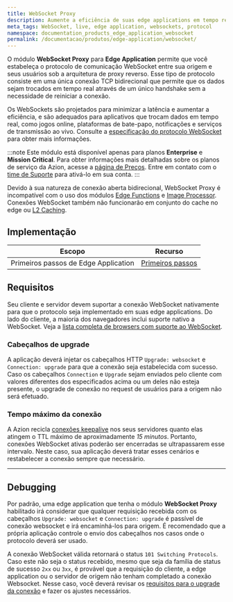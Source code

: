 ```yaml
---
title: WebSocket Proxy
description: Aumente a eficiência de suas edge applications em tempo real com o protocolo WebSocket para o Edge Application da Azion.
meta_tags: WebSocket, live, edge application, websockets, protocol
namespace: documentation_products_edge_application_websocket
permalink: /documentacao/produtos/edge-application/websocket/
---
```


O módulo **WebSocket Proxy** para **Edge Application** permite que você estabeleça o protocolo de comunicação WebSocket entre sua origem e seus usuários sob a arquitetura de proxy reverso. Esse tipo de protocolo consiste em uma única conexão TCP bidirecional que permite que os dados sejam trocados em tempo real através de um único handshake sem a necessidade de reiniciar a conexão.

Os WebSockets são projetados para minimizar a latência e aumentar a eficiência, e são adequados para aplicativos que trocam dados em tempo real, como jogos online, plataformas de bate-papo, notificações e serviços de transmissão ao vivo. Consulte a [especificação do protocolo WebSocket](https://datatracker.ietf.org/doc/html/rfc6455) para obter mais informações.

:::note
Este módulo está disponível apenas para planos **Enterprise** e **Mission Critical**. Para obter informações mais detalhadas sobre os planos de serviço da Azion, acesse a [página de Preços](https://www.azion.com/pt-br/precos/). Entre em contato com o [time de Suporte](https://tickets.azion.com/) para ativá-lo em sua conta.
:::

Devido à sua natureza de conexão aberta bidirecional, WebSocket Proxy é incompatível com o uso dos módulos [Edge Functions](/pt-br/documentacao/produtos/edge-application/edge-functions/) e [Image Processor](/pt-br/documentacao/produtos/edge-application/image-processor/). Conexões WebSocket também não funcionarão em conjunto do cache no edge ou [L2 Caching](/pt-br/documentacao/produtos/edge-application/l2-caching/).

## Implementação

| Escopo | Recurso |
| --- | --- |
| Primeiros passos de Edge Application | [Primeiros passos](/pt-br/documentacao/produtos/edge-application/primeiros-passos/) |

## Requisitos

Seu cliente e servidor devem suportar a conexão WebSocket nativamente para que o protocolo seja implementado em suas edge applications. Do lado do cliente, a maioria dos navegadores inclui suporte nativo a WebSocket. Veja a [lista completa de browsers com suporte ao WebSocket](https://caniuse.com/websockets).

### Cabeçalhos de upgrade

A aplicação deverá injetar os cabeçalhos HTTP `Upgrade: websocket` e `Connection: upgrade` para que a conexão seja estabelecida com sucesso. Caso os cabeçalhos `Connection` e `Upgrade` sejam enviados pelo cliente com valores diferentes dos especificados acima ou um deles não esteja presente, o upgrade de conexão no request de usuários para a origem não será efetuado.

### Tempo máximo da conexão

A Azion recicla [conexões keepalive](/pt-br/documentacao/produtos/edge-application/#keepalive-timeout) nos seus servidores quanto elas atingem o TTL máximo de aproximadamente *15 minutos*. Portanto, conexões WebSocket ativas poderão ser encerradas se ultrapassarem esse intervalo. Neste caso, sua aplicação deverá tratar esses cenários e restabelecer a conexão sempre que necessário.

---

## Debugging

Por padrão, uma edge application que tenha o módulo **WebSocket Proxy** habilitado irá considerar que qualquer requisição recebida com os cabeçalhos `Upgrade: websocket` e `Connection: upgrade` é passível de conexão websocket e irá encaminhá-los para origem. É recomendado que a própria aplicação controle o envio dos cabeçalhos nos casos onde o protocolo deverá ser usado.

A conexão WebSocket válida retornará o status `101 Switching Protocols`. Caso este não seja o status recebido, mesmo que seja da família de status de sucesso `2xx` ou `3xx`, é provável que a requisição do cliente, a edge application ou o servidor de origem não tenham completado a conexão Websocket. Nesse caso, você deverá revisar os [requisitos para o upgrade da conexão](#requisitos) e fazer os ajustes necessários.
